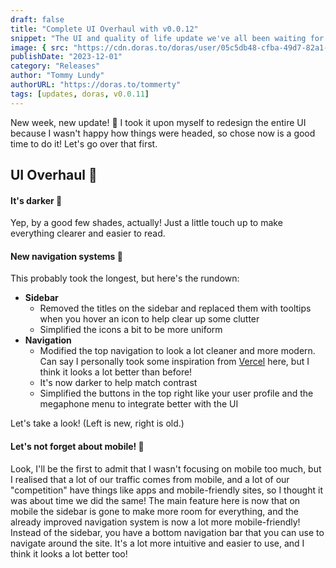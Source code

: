 ```yaml
---
draft: false
title: "Complete UI Overhaul with v0.0.12"
snippet: "The UI and quality of life update we've all been waiting for!"
image: { src: "https://cdn.doras.to/doras/user/05c5db48-cfba-49d7-82a1-5b4a3751aa40-0.5804055978205598.webp", alt: "Doras logo" }
publishDate: "2023-12-01"
category: "Releases"
author: "Tommy Lundy"
authorURL: "https://doras.to/tommerty"
tags: [updates, doras, v0.0.11]
---
```



New week, new update! 🚀 I took it upon myself to redesign the entire UI because I wasn't happy how things were headed, so chose now is a good time to do it! Let's go over that first.

## UI Overhaul 🎨

#### It's darker 🔦

Yep, by a good few shades, actually! Just a little touch up to make everything clearer and easier to read.

#### New navigation systems 🧭

This probably took the longest, but here's the rundown:

-   **Sidebar**
    -   Removed the titles on the sidebar and replaced them with tooltips when you hover an icon to help clear up some clutter
    -   Simplified the icons a bit to be more uniform
-   **Navigation**
    -   Modified the top navigation to look a lot cleaner and more modern. Can say I personally took some inspiration from [Vercel](https://vercel.com) here, but I think it looks a lot better than before!
    -   It's now darker to help match contrast
    -   Simplified the buttons in the top right like your user profile and the megaphone menu to integrate better with the UI

Let's take a look! (Left is new, right is old.)

<Diff image1="https://i.imgur.com/fGqFnCn.png" image2="https://i.imgur.com/koNW9ng.png" />
<Diff image1="https://i.imgur.com/ALgtfKi.png" image2="https://i.imgur.com/MSB3C70.png" />

#### Let's not forget about mobile! 📱

Look, I'll be the first to admit that I wasn't focusing on mobile too much, but I realised that a lot of our traffic comes from mobile, and a lot of our "competition" have things like apps and mobile-friendly sites, so I thought it was about time we did the same!
The main feature here is now that on mobile the sidebar is gone to make more room for everything, and the already improved navigation system is now a lot more mobile-friendly!
Instead of the sidebar, you have a bottom navigation bar that you can use to navigate around the site. It's a lot more intuitive and easier to use, and I think it looks a lot better too!
